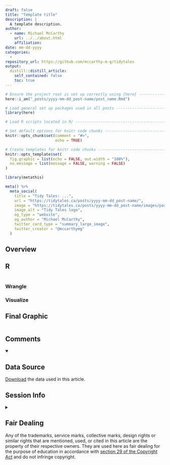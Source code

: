 ```yaml
---
draft: false
title: "Template title"
description: |
  A template description.
author:
  - name: Michael McCarthy 
    url: ../../about.html
    affiliation: 
date: mm-dd-yyyy
categories:
  - 
repository_url: https://github.com/mccarthy-m-g/tidytales
output:
  distill::distill_article:
    self_contained: false
    toc: true
---
```


```r
# Ensure the project root is set up correctly using {here} --------------------
here::i_am("_posts/yyyy-mm-dd_post-name/post_name.Rmd")

# Load general set up packages used in all posts ------------------------------
library(here)

# Load R scripts located in R/ ------------------------------------------------

# Set default options for knitr code chunks -----------------------------------
knitr::opts_chunk$set(comment = "#>",
                      echo = TRUE)

# Create templates for knitr code chunks --------------------------------------
knitr::opts_template$set(
  fig.graphic = list(echo = FALSE, out.width = "100%"),
  no.message = list(message = FALSE, warning = FALSE)
)
```

```r
library(metathis)

meta() %>%
  meta_social(
    title = "Tidy Tales: ...",
    url = "https://tidytales.ca/posts/yyyy-mm-dd_post-name/",
    image = "https://tidytales.ca/posts/yyyy-mm-dd_post-name/images/post-name_twittercard.png",
    image_alt = "Tidy Tales logo",
    og_type = "website",
    og_author = "Michael McCarthy",
    twitter_card_type = "summary_large_image",
    twitter_creator = "@mccarthymg"
  )
```

## Overview

## R

```r

```

### Wrangle

### Visualize

## Final Graphic

```r

```

## Comments {.appendix}

<details open class="comment-section">
   <summary>
   </summary>
</details>

## Data Source {.appendix}

[Download](../../data/2021-06-15_demons-souls.csv) the data used in this article.

## Session Info {.appendix}

<details class="session-info">
   <summary>
   </summary>
```r
sessionInfo()
```
</details>

## Fair Dealing {.appendix}

Any of the trademarks, service marks, collective marks, design rights or similar rights that are mentioned, used, or cited in this article are the property of their respective owners. They are used here as fair dealing for the purpose of education in accordance with [section 29 of the Copyright Act](https://laws-lois.justice.gc.ca/eng/acts/c-42/page-8.html#h-103270) and do not infringe copyright.
